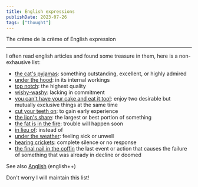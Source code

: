 ```yaml
---
title: English expressions
publishDate: 2023-07-26
tags: ["thought"]
---
```


The crème de la crème of English expression

---

I often read english articles and found some treasure in them, here is a non-exhausive list:

- [the cat's pyjamas](https://en.wiktionary.org/wiki/the_cat%27s_pyjamas): something outstanding, excellent, or highly admired
- [under the hood](https://en.wiktionary.org/wiki/under_the_hood): in its internal workings
- [top notch](https://en.wiktionary.org/wiki/top_notch): the highest quality
- [wishy-washy](https://en.wiktionary.org/wiki/wishy-washy): lacking in commitment
- [you can't have your cake and eat it too!](https://en.wiktionary.org/wiki/have_one%27s_cake_and_eat_it_too): enjoy two desirable but mutually exclusive things at the same time
- [cut your teeth on](https://en.wiktionary.org/wiki/cut_one%27s_teeth): to gain early experience
- [the lion's share](https://en.wiktionary.org/wiki/lion%27s_share):  the largest or best portion of something
- [the fat is in the fire](https://en.wiktionary.org/wiki/the_fat_is_in_the_fire): trouble will happen soon
- [in lieu of](https://en.wiktionary.org/wiki/in_lieu_of): instead of
- [under the weather](https://en.wiktionary.org/wiki/under_the_weather): feeling sick or unwell
- [hearing crickets](https://idioms.thefreedictionary.com/I+hear+crickets): complete silence or no response
- [the final nail in the coffin](https://en.wiktionary.org/wiki/final_nail_in_the_coffin) the last event or action that causes the failure of something that was already in decline or doomed

See also [Anglish](https://anglish.org/wiki/Anglish) (english++)

Don't worry I will maintain this list!